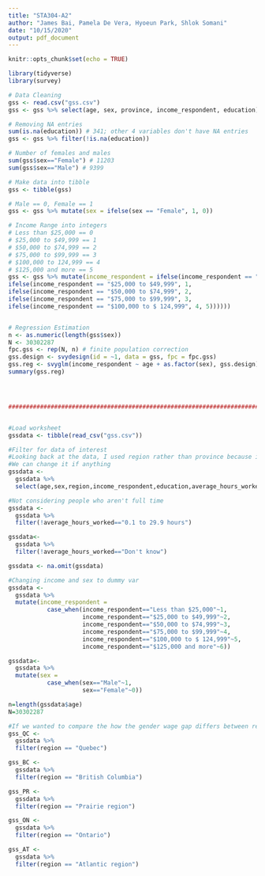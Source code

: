 ```yaml
---
title: "STA304-A2"
author: "James Bai, Pamela De Vera, Hyoeun Park, Shlok Somani"
date: "10/15/2020"
output: pdf_document
---
```


```r
knitr::opts_chunk$set(echo = TRUE)
```

```r
library(tidyverse)
library(survey)

# Data Cleaning
gss <- read.csv("gss.csv")
gss <- gss %>% select(age, sex, province, income_respondent, education)

# Removing NA entries
sum(is.na(education)) # 341; other 4 variables don't have NA entries
gss <- gss %>% filter(!is.na(education))

# Number of females and males
sum(gss$sex=="Female") # 11203
sum(gss$sex=="Male") # 9399

# Make data into tibble
gss <- tibble(gss)

# Male == 0, Female == 1
gss <- gss %>% mutate(sex = ifelse(sex == "Female", 1, 0))

# Income Range into integers
# Less than $25,000 == 0
# $25,000 to $49,999 == 1
# $50,000 to $74,999 == 2
# $75,000 to $99,999 == 3
# $100,000 to 124,999 == 4
# $125,000 and more == 5
gss <- gss %>% mutate(income_respondent = ifelse(income_respondent == "Less than $25,000", 0, 
ifelse(income_respondent == "$25,000 to $49,999", 1, 
ifelse(income_respondent == "$50,000 to $74,999", 2, 
ifelse(income_respondent == "$75,000 to $99,999", 3, 
ifelse(income_respondent == "$100,000 to $ 124,999", 4, 5))))))


# Regression Estimation 
n <- as.numeric(length(gss$sex))
N <- 30302287
fpc.gss <- rep(N, n) # finite population correction
gss.design <- svydesign(id = ~1, data = gss, fpc = fpc.gss)
gss.reg <- svyglm(income_respondent ~ age + as.factor(sex), gss.design) # logit function cannot be applicable because outcome (y) is not binary
summary(gss.reg)




######################################################################################################


#Load worksheet
gssdata <- tibble(read_csv("gss.csv"))

#Filter for data of interest
#Looking back at the data, I used region rather than province because it's only 5 var instead of 10
#We can change it if anything
gssdata <- 
  gssdata %>%
  select(age,sex,region,income_respondent,education,average_hours_worked)

#Not considering people who aren't full time
gssdata <-
  gssdata %>%
  filter(!average_hours_worked=="0.1 to 29.9 hours")

gssdata<-
  gssdata %>%
  filter(!average_hours_worked=="Don't know")

gssdata <- na.omit(gssdata)

#Changing income and sex to dummy var 
gssdata <-
  gssdata %>%
  mutate(income_respondent = 
           case_when(income_respondent=="Less than $25,000"~1,
                     income_respondent=="$25,000 to $49,999"~2,
                     income_respondent=="$50,000 to $74,999"~3,
                     income_respondent=="$75,000 to $99,999"~4,
                     income_respondent=="$100,000 to $ 124,999"~5,
                     income_respondent=="$125,000 and more"~6))

gssdata<-
  gssdata %>%
  mutate(sex = 
           case_when(sex=="Male"~1,
                     sex=="Female"~0))

n=length(gssdata$age)
N=30302287

#If we wanted to compare the how the gender wage gap differs between regions
gss_QC <- 
  gssdata %>%
  filter(region == "Quebec")

gss_BC <-
  gssdata %>%
  filter(region == "British Columbia")

gss_PR <-
  gssdata %>%
  filter(region == "Prairie region")

gss_ON <-
  gssdata %>%
  filter(region == "Ontario")

gss_AT <-
  gssdata %>%
  filter(region == "Atlantic region")

```
